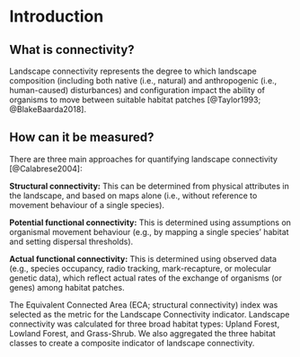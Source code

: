 # Introduction

## What is connectivity?

Landscape connectivity represents the degree to which landscape composition (including both native (i.e., natural) and anthropogenic (i.e., human-caused) disturbances) and configuration impact the ability of organisms to move between suitable habitat patches [@Taylor1993; @BlakeBaarda2018]. 

## How can it be measured?

There are three main approaches for quantifying landscape connectivity [@Calabrese2004]: 

**Structural connectivity:** This can be determined from physical attributes in the landscape, and based on maps alone (i.e., without reference to movement behaviour of a single species). 

**Potential functional connectivity:** This is determined using assumptions on organismal movement behaviour (e.g., by mapping a single species’ habitat and setting dispersal thresholds). 

**Actual functional connectivity:** This is determined using observed data (e.g., species occupancy, radio tracking, mark-recapture, or molecular genetic data), which reflect actual rates of the exchange of organisms (or genes) among habitat patches. 

The Equivalent Connected Area (ECA; structural connectivity) index was selected as the metric for the Landscape Connectivity indicator. Landscape connectivity was calculated for three broad habitat types: Upland Forest, Lowland Forest, and Grass-Shrub. We also aggregated the three habitat classes to create a composite indicator of landscape connectivity.  

 